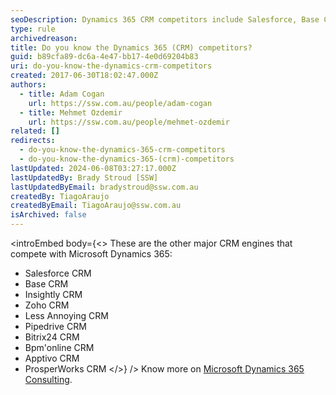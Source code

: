 ```yaml
---
seoDescription: Dynamics 365 CRM competitors include Salesforce, Base CRM, Insightly, Zoho, and others offering sales, marketing, and customer service solutions.
type: rule
archivedreason:
title: Do you know the Dynamics 365 (CRM) competitors?
guid: b89cfa89-dc6a-4e47-bb17-4e0d69204b83
uri: do-you-know-the-dynamics-crm-competitors
created: 2017-06-30T18:02:47.000Z
authors:
  - title: Adam Cogan
    url: https://ssw.com.au/people/adam-cogan
  - title: Mehmet Ozdemir
    url: https://ssw.com.au/people/mehmet-ozdemir
related: []
redirects:
  - do-you-know-the-dynamics-365-crm-competitors
  - do-you-know-the-dynamics-365-(crm)-competitors
lastUpdated: 2024-06-08T03:27:17.000Z
lastUpdatedBy: Brady Stroud [SSW]
lastUpdatedByEmail: bradystroud@ssw.com.au
createdBy: TiagoAraujo
createdByEmail: TiagoAraujo@ssw.com.au
isArchived: false
---
```


<introEmbed
  body={<>
These are the other major CRM engines that compete with Microsoft Dynamics 365:

- Salesforce CRM
- Base CRM
- Insightly CRM
- Zoho CRM
- Less Annoying CRM
- Pipedrive CRM
- Bitrix24 CRM
- Bpm'online CRM
- Apptivo CRM
- ProsperWorks CRM
  </>}
/>
Know more on [Microsoft Dynamics 365 Consulting](https://www.ssw.com.au/ssw/Consulting/Dynamics365.aspx).
